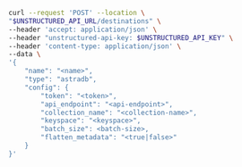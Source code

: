 ```bash curl
curl --request 'POST' --location \
"$UNSTRUCTURED_API_URL/destinations" \
--header 'accept: application/json' \
--header "unstructured-api-key: $UNSTRUCTURED_API_KEY" \
--header 'content-type: application/json' \
--data \
'{
    "name": "<name>",
    "type": "astradb",
    "config": {
        "token": "<token>",
        "api_endpoint": "<api-endpoint>",
        "collection_name": "<collection-name>",
        "keyspace": "<keyspace>",
        "batch_size": <batch-size>,
        "flatten_metadata": "<true|false>"
    }
}'
```